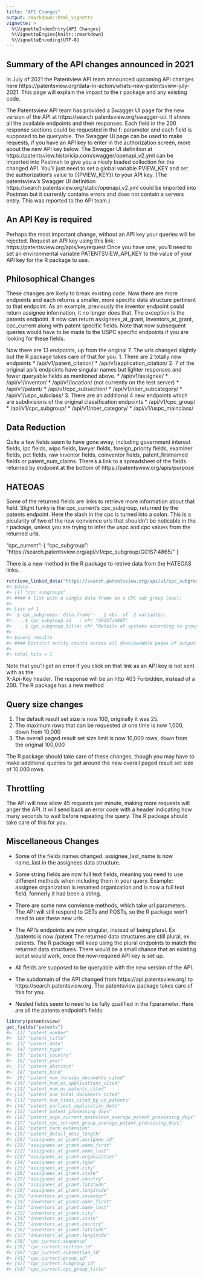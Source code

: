 ```yaml
---
title: "API Changes"
output: rmarkdown::html_vignette
vignette: >
  %\VignetteIndexEntry{API Changes}
  %\VignetteEngine{knitr::rmarkdown}
  %\VignetteEncoding{UTF-8}
---
```




## Summary of the API changes announced in 2021
 
In July of 2021 the Patentview API team announced upcoming API changes here https://patentsview.org/data-in-action/whats-new-patentsview-july-2021.  This page will explain the impact to the r package and any existing code.
 
The Patentsview API team has provided a Swagger UI page for the new version of the API at https://search.patentsview.org/swagger-ui/. It shows all the available endpoints and their responses.  Each field in the 200 response sections could be requested in the f: parameter and each field is supposed to be queryable.  The Swagger UI page can be used to make requests, if you have an API key to enter in the authorization screen, more about the new API key below.  The Swagger UI definition at https://patentsview.historicip.com/swagger/openapi_v2.yml can be imported into Postman to give you a nicely loaded collection for the changed API. You'll just need to set a global variable PVIEW_KEY and set the authorization's value to {{PVIEW_KEY}} to your API key. (The patentsview's Swagger UI definition https://search.patentsview.org/static/openapi_v2.yml could be imported into Postman but it currently contains errors and does not contain a servers entry.  This was reported to the API team.)

## An API Key is required
Perhaps the most important change, without an API key your queries will be rejected.  Request an API key using this link: https://patentsview.org/apis/keyrequest  Once you have one, you'll need to set an environmental variable PATENTSVIEW_API_KEY to the value of your API key for the R package to use.

## Philosophical Changes
These changes are likely to break existing code.  Now there are more endpoints and each returns a smaller, more specific data structure pertinent to that endpoint. As an example, previously the inventor endpoint could return assignee information, it no longer does that.  The exception is the patents endpoint.  It now can return assignees_at_grant, inventors_at_grant, cpc_current along with patent specific fields. Note that now subsequent queries would have to be made to the USPC specific endpoints if you are looking for these fields.

Now there are 13 endpoints, up from the original 7.  The urls changed slightly but the R package takes care of that for you. 
1. There are 2 totally new endpoints
    *  /api/v1/patent_citation/
    *  /api/v1/application_citation/
2. 7 of the original api's endpoints have singular names but lighter responses and fewer queryable fields as mentioned above. 
   *  /api/v1/assignee/
   *  /api/v1/inventor/
   *  /api/v1/location/  (not currently on the test server)
   *  /api/v1/patent/
   *  /api/v1/cpc_subsection/
   *  /api/v1/nber_subcategory/
   *  /api/v1/uspc_subclass/
3. There are an additional 4 new endpoints which are subdivisions of the original classification endpoints
   * /api/v1/cpc_group/
   * /api/v1/cpc_subgroup/
   * /api/v1/nber_category/
   * /api/v1/uspc_mainclass/

## Data Reduction

Quite a few fields seem to have gone away, including government interest fields, ipc fields, wipo fields, lawyer fields, foreign_priority fields, examiner fields, pct fields, raw inventor fields, coinventor fields, patent_firstnamed fields or patent_num_claims.  There's a link to a spreadsheet of the fields returned by endpoint at the bottom of https://patentsview.org/apis/purpose


## HATEOAS
Some of the returned fields are links to retrieve more information about that field. Slight funky is the cpc_current's cpc_subgroup, returned by the patents endpoint.  Here the slash in the cpc is turned into a colon.  This is a picularity of two of the new convience urls that shouldn't be noticable in the r package, unless you are trying to infer the uspc and cpc values from the returned urls.

 "cpc_current": {
     "cpc_subgroup": "https://search.patentsview.org/api/v1/cpc_subgroup/G01S7:4865/" 
  }

There is a new method in the R package to retrive data from the HATEOAS links.

```r
retrieve_linked_data("https://search.patentsview.org/api/v1/cpc_subgroup/G01S7:4865/")
#> $data
#> [1] "cpc_subgroups"
#> #### A list with a single data frame on a CPC sub group level:
#> 
#> List of 1
#>  $ cpc_subgroups:'data.frame':	1 obs. of  2 variables:
#>   ..$ cpc_subgroup_id   : chr "G01S7/4865"
#>   ..$ cpc_subgroup_title: chr "Details of systems according to groups G01S13/"..
#> 
#> $query_results
#> #### Distinct entity counts across all downloadable pages of output:
#> 
#> total_hits = 1
```

Note that you'll get an error if you click on that link as an API key is not sent with as the  
X-Api-Key header.  The response will be an http 403 Forbidden, instead of a 200.  The R package has
a new method 


## Query size changes
1. The default result set size is now 100, originally it was 25. 
2. The maximum rows that can be requested at one time is now 1,000, down from 10,000
3. The overall paged result set size limit is now 10,000 rows, down from the original 100,000 

The R package should take care of these changes, though you may have to make additional
queries to get around the new overall paged result set size of 10,000 rows.

## Throttling
The API will now allow 45 requests per minute, making more requests will anger the API.  It will send back an error code with a header indicating how many seconds to wait before repeating the query.  The R package should take care of this for you.

## Miscellaneous Changes

* Some of the fields names changed.  assignee_last_name is now name_last in the assignees data structure.

* Some string fields are now full text fields, meaning you need to use different methods
when including them in your query.  Example:  assignee organization is renamed organization and is now a full text field, formerly it had been a string. 

* There are some new convience methods, which take url parameters.  The API will still respond to GETs and POSTs, so the R package won't need to use these new urls.

* The API's endpoints are now singular, instead of being plural.  Ex /patents is now /patent  The returned data structures are still plural, ex. patents.  The R package will keep using the plural endpoints to match the returned data structures.  There would be a small chance that an existing script would work, once the now-required API key is set up.

* All fields are supposed to be queryable with the new version of the API.

* The subdomain of the API changed from https://api.patentsview.org/ to https://search.patentsview.org.  The patentsview package takes care of this for you.

* Nested fields seem to need to be fully qualified in the f:parameter. Here are all the patents endpoint's fields:

```r
library(patentsview)
get_fields("patents")
#>  [1] "patent_number"                                               
#>  [2] "patent_title"                                                
#>  [3] "patent_date"                                                 
#>  [4] "patent_type"                                                 
#>  [5] "patent_country"                                              
#>  [6] "patent_year"                                                 
#>  [7] "patent_abstract"                                             
#>  [8] "patent_kind"                                                 
#>  [9] "patent_num_foreign_documents_cited"                          
#> [10] "patent_num_us_applications_cited"                            
#> [11] "patent_num_us_patents_cited"                                 
#> [12] "patent_num_total_documents_cited"                            
#> [13] "patent_num_times_cited_by_us_patents"                        
#> [14] "patent_earliest_application_date"                            
#> [15] "patent_patent_processing_days"                               
#> [16] "patent_uspc_current_mainclass_average_patent_processing_days"
#> [17] "patent_cpc_current_group_average_patent_processing_days"     
#> [18] "patent_term_extension"                                       
#> [19] "patent_detail_desc_length"                                   
#> [20] "assignees_at_grant.assignee_id"                              
#> [21] "assignees_at_grant.name_first"                               
#> [22] "assignees_at_grant.name_last"                                
#> [23] "assignees_at_grant.organization"                             
#> [24] "assignees_at_grant.type"                                     
#> [25] "assignees_at_grant.city"                                     
#> [26] "assignees_at_grant.state"                                    
#> [27] "assignees_at_grant.country"                                  
#> [28] "assignees_at_grant.latitude"                                 
#> [29] "assignees_at_grant.longitude"                                
#> [30] "inventors_at_grant.inventor"                                 
#> [31] "inventors_at_grant.name_first"                               
#> [32] "inventors_at_grant.name_last"                                
#> [33] "inventors_at_grant.city"                                     
#> [34] "inventors_at_grant.state"                                    
#> [35] "inventors_at_grant.country"                                  
#> [36] "inventors_at_grant.latitude"                                 
#> [37] "inventors_at_grant.longitude"                                
#> [38] "cpc_current.sequence"                                        
#> [39] "cpc_current.section_id"                                      
#> [40] "cpc_current.subsection_id"                                   
#> [41] "cpc_current.group_id"                                        
#> [42] "cpc_current.subgroup_id"                                     
#> [43] "cpc_current.cpc_group_title"
```
